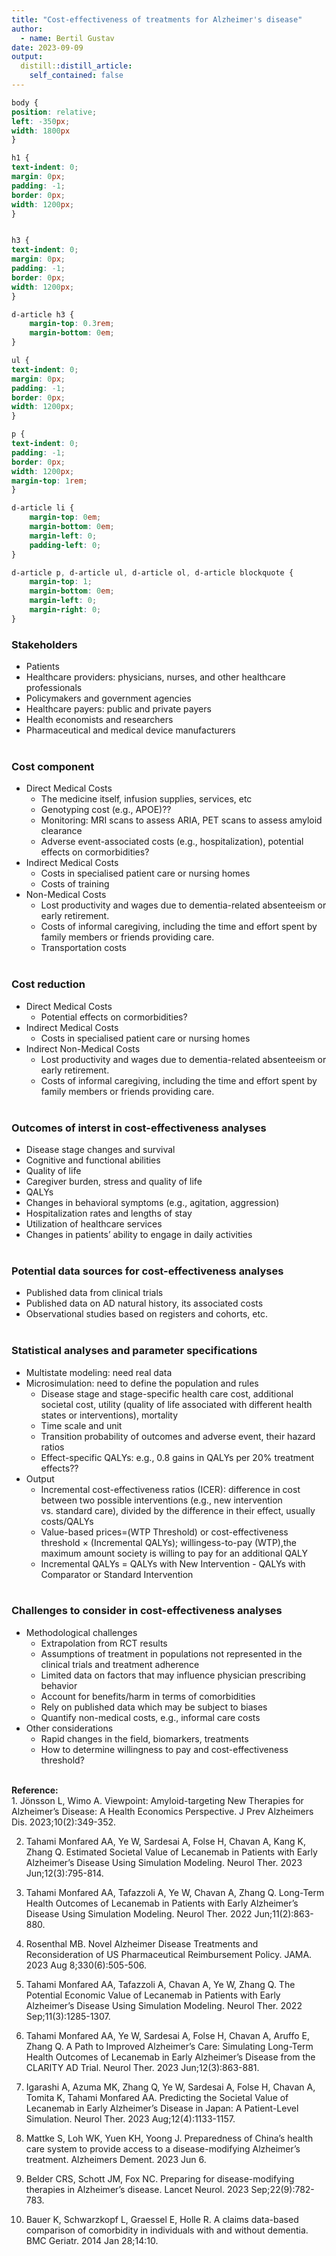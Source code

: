 ```yaml
---
title: "Cost-effectiveness of treatments for Alzheimer's disease"
author:
  - name: Bertil Gustav
date: 2023-09-09
output:
  distill::distill_article:
    self_contained: false
---
```




```css
body {
position: relative;
left: -350px;
width: 1800px
}

h1 {
text-indent: 0;
margin: 0px;
padding: -1;
border: 0px;
width: 1200px;
}


h3 {
text-indent: 0;
margin: 0px;
padding: -1;
border: 0px;
width: 1200px;
}

d-article h3 {
    margin-top: 0.3rem;
    margin-bottom: 0em;
}

ul {
text-indent: 0;
margin: 0px;
padding: -1;
border: 0px;
width: 1200px;
}

p {
text-indent: 0;
padding: -1;
border: 0px;
width: 1200px;
margin-top: 1rem;
}

d-article li {
    margin-top: 0em;
    margin-bottom: 0em;
    margin-left: 0;
    padding-left: 0;
}

d-article p, d-article ul, d-article ol, d-article blockquote {
    margin-top: 1;
    margin-bottom: 0em;
    margin-left: 0;
    margin-right: 0;
}
```

### **Stakeholders**
- Patients
- Healthcare providers: physicians, nurses, and other healthcare professionals 
- Policymakers and government agencies
- Healthcare payers: public and private payers
- Health economists and researchers
- Pharmaceutical and medical device manufacturers<br>
<br>

### **Cost component**
- Direct Medical Costs
  * The medicine itself, infusion supplies, services, etc
  * Genotyping cost (e.g., APOE)??
  * Monitoring: MRI scans to assess ARIA, PET scans to assess amyloid clearance
  * Adverse event-associated costs (e.g., hospitalization), potential effects on cormorbidities?

- Indirect Medical Costs
  * Costs in specialised patient care or nursing homes
  * Costs of training
  
- Non-Medical Costs
  * Lost productivity and wages due to dementia-related absenteeism or early retirement.
  * Costs of informal caregiving, including the time and effort spent by family members or friends providing care.
  * Transportation costs<br>
<br>

### **Cost reduction**
- Direct Medical Costs
  * Potential effects on cormorbidities?
- Indirect Medical Costs
  * Costs in specialised patient care or nursing homes
- Indirect Non-Medical Costs
  * Lost productivity and wages due to dementia-related absenteeism or early retirement.
  * Costs of informal caregiving, including the time and effort spent by family members or friends providing care.<br>
<br>


### **Outcomes of interst in cost-effectiveness analyses**
- Disease stage changes and survival
- Cognitive and functional abilities
- Quality of life
- Caregiver burden, stress and quality of life
- QALYs
- Changes in behavioral symptoms (e.g., agitation, aggression)
- Hospitalization rates and lengths of stay
- Utilization of healthcare services
- Changes in patients' ability to engage in daily activities<br>
<br>

### **Potential data sources for cost-effectiveness analyses**
- Published data from clinical trials
- Published data on AD natural history, its associated costs
- Observational studies based on registers and cohorts, etc.<br>
<br>


### **Statistical analyses and parameter specifications**
- Multistate modeling: need real data
- Microsimulation: need to define the population and rules
  * Disease stage and stage-specific health care cost, additional societal cost, utility (quality of life associated with different health states or interventions), mortality
  * Time scale and unit
  * Transition probability of outcomes and adverse event, their hazard ratios
  * Effect-specific QALYs: e.g., 0.8 gains in QALYs per 20% treatment effects??
  
- Output
  * Incremental cost-effectiveness ratios (ICER): difference in cost between two possible interventions (e.g., new intervention vs. standard care), divided by the difference in their effect, usually costs/QALYs
  * Value-based prices=(WTP Threshold) or cost-effectiveness threshold $\times$ (Incremental QALYs); willingess-to-pay (WTP),the maximum amount society is willing to pay for an additional QALY
  * Incremental QALYs = QALYs with New Intervention - QALYs with Comparator or Standard Intervention<br>
<br>



### **Challenges to consider in cost-effectiveness analyses**
- Methodological challenges
  * Extrapolation from RCT results
  * Assumptions of treatment in populations not represented in the clinical trials and treatment adherence
  * Limited data on factors that may influence physician prescribing behavior
  * Account for benefits/harm in terms of comorbidities
  * Rely on published data which may be subject to biases
  * Quantify non-medical costs, e.g., informal care costs
  
- Other considerations
  * Rapid changes in the field, biomarkers, treatments<br>
  * How to determine willingness to pay and cost-effectiveness threshold?<br>
<br>




**Reference:**<br>
1. Jönsson L, Wimo A. Viewpoint: Amyloid-targeting New Therapies for Alzheimer's Disease: A Health Economics Perspective. J Prev Alzheimers Dis. 2023;10(2):349-352.<br>

2. Tahami Monfared AA, Ye W, Sardesai A, Folse H, Chavan A, Kang K, Zhang Q. Estimated Societal Value of Lecanemab in Patients with Early Alzheimer's Disease Using Simulation Modeling. Neurol Ther. 2023 Jun;12(3):795-814.<br>

3. Tahami Monfared AA, Tafazzoli A, Ye W, Chavan A, Zhang Q. Long-Term Health Outcomes of Lecanemab in Patients with Early Alzheimer's Disease Using Simulation Modeling. Neurol Ther. 2022 Jun;11(2):863-880.<br>

4. Rosenthal MB. Novel Alzheimer Disease Treatments and Reconsideration of US Pharmaceutical Reimbursement Policy. JAMA. 2023 Aug 8;330(6):505-506.<br>

5. Tahami Monfared AA, Tafazzoli A, Chavan A, Ye W, Zhang Q. The Potential Economic Value of Lecanemab in Patients with Early Alzheimer's Disease Using Simulation Modeling. Neurol Ther. 2022 Sep;11(3):1285-1307.<br>

6. Tahami Monfared AA, Ye W, Sardesai A, Folse H, Chavan A, Aruffo E, Zhang Q. A Path to Improved Alzheimer's Care: Simulating Long-Term Health Outcomes of Lecanemab in Early Alzheimer's Disease from the CLARITY AD Trial. Neurol Ther. 2023 Jun;12(3):863-881.<br>

7. Igarashi A, Azuma MK, Zhang Q, Ye W, Sardesai A, Folse H, Chavan A, Tomita K, Tahami Monfared AA. Predicting the Societal Value of Lecanemab in Early Alzheimer's Disease in Japan: A Patient-Level Simulation. Neurol Ther. 2023 Aug;12(4):1133-1157.<br>

8. Mattke S, Loh WK, Yuen KH, Yoong J. Preparedness of China's health care system to provide access to a disease-modifying Alzheimer's treatment. Alzheimers Dement. 2023 Jun 6.<br>

9. Belder CRS, Schott JM, Fox NC. Preparing for disease-modifying therapies in Alzheimer's disease. Lancet Neurol. 2023 Sep;22(9):782-783.<br>

10. Bauer K, Schwarzkopf L, Graessel E, Holle R. A claims data-based comparison of comorbidity in individuals with and without dementia. BMC Geriatr. 2014 Jan 28;14:10.


